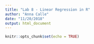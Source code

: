 ```yaml
---
title: "Lab 8 - Linear Regression in R"
author: "Anna Calle"
date: "11/20/2018"
output: html_document
---
```


```r
knitr::opts_chunk$set(echo = TRUE)
```

